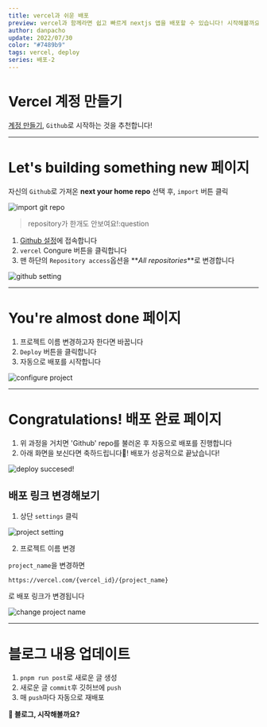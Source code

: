 ```yaml
---
title: vercel과 쉬운 배포
preview: vercel과 함께라면 쉽고 빠르게 nextjs 앱을 배포할 수 있습니다! 시작해볼까요?
author: danpacho
update: 2022/07/30
color: "#7489b9"
tags: vercel, deploy
series: 배포-2
---
```


# Vercel 계정 만들기

[계정 만들기](https://vercel.com/login), `Github`로 시작하는 것을 추천합니다!

---

# Let's building something new 페이지

자신의 `Github`로 가져온 **next your home repo** 선택 후, `import` 버튼 클릭

![import git repo](/Deploy/vercel/1.png)

> repository가 한개도 안보여요!:question

1. [Github 설정](https://github.com/settings/installations)에 접속합니다
2. `vercel` Congure 버튼을 클릭합니다
3. 맨 하단의 `Repository access`옵션을 **_All repositories_**로 변경합니다

![github setting](/Deploy/vercel/setting.png)

---

# You're almost done 페이지

1. 프로젝트 이름 변경하고자 한다면 바꿉니다
2. `Deploy` 버튼을 클릭합니다
3. 자동으로 배포를 시작합니다

![configure project](/Deploy/vercel/2.png)

---

# Congratulations! 배포 완료 페이지

1. 위 과정을 거치면 'Github' repo를 불러온 후 자동으로 배포를 진행합니다
2. 아래 화면을 보신다면 축하드립니다🥳! 배포가 성공적으로 끝났습니다!

![deploy succesed!](/Deploy/vercel/3.png)

## 배포 링크 변경해보기

1. 상단 `settings` 클릭

![project setting](/Deploy/vercel/4.png)

2. 프로젝트 이름 변경

`project_name`을 변경하면

`https://vercel.com/{vercel_id}/{project_name}`

로 배포 링크가 변경됩니다

![change project name](/Deploy/vercel/5.png)

---

# 블로그 내용 업데이트

1. `pnpm run post`로 새로운 글 생성
2. 새로운 글 `commit`후 깃허브에 `push`
3. 매 `push`마다 자동으로 재배포

**🥳 블로그, 시작해볼까요?**
